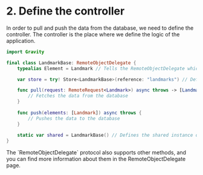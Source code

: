 
# 2. Define the controller
In order to pull and push the data from the database, we need to define the controller. The controller is the place where we define the logic of the application.

```swift
import Gravity

final class LandmarkBase: RemoteObjectDelegate {
    typealias Element = Landmark // Tells the RemoteObjectDelegate which type of object it is working with

    var store = try! Store<LandmarkBase>(reference: "landmarks") // Defines the store where the data will be stored and cached

    func pull(request: RemoteRequest<Landmark>) async throws -> [Landmark] {
        // Fetches the data from the database
    }
    
    func push(elements: [Landmark]) async throws {
        // Pushes the data to the database
    }
    
    static var shared = LandmarkBase() // Defines the shared instance of the controller
}
```
<Callout emoji="💡">
    The `RemoteObjectDelegate` protocol also supports other methods, and you can find more information about them in the <Link href="/docs/remote-object-delegate">RemoteObjectDelegate</Link> page.
</Callout>